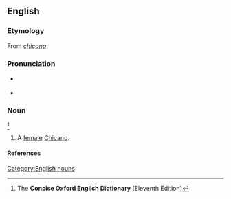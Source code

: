 ==English==
{{wikipedia}}

===Etymology===
From {{etyl|es}} ''[[chicana]]''.

===Pronunciation===
* {{a|RP}} {{IPA|/t͡ʃɪˈkɑːnə/}}
* {{a|Spanish}} {{IPA|/t͡ʃiˈkana/}}

===Noun===
{{en-noun}}<ref name="COED-inflex">The '''Concise Oxford English Dictionary''' [Eleventh Edition]</ref>

# {{chiefly|US}} A [[female]] [[Chicano]].

====References====
<references/>

[[Category:English nouns]]